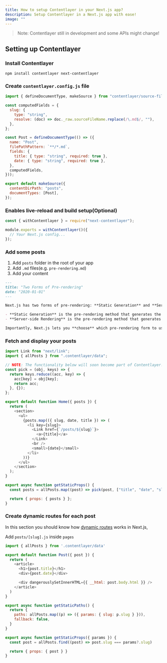 ```yaml
---
title: How to setup Contentlayer in your Next.js app?
description: Setup Contentlayer in a Next.js app with ease!
image: ""
---
```


> Note: Contentlayer still in development and some APIs might change!

## Setting up Contentlayer

### Install Contentlayer

```
npm install contentlayer next-contentlayer
```

### Create `contentlayer.config.js` file

```js:contentlayer.config.js
import { defineDocumentType, makeSource } from "contentlayer/source-files";

const computedFields = {
  slug: {
    type: "string",
    resolve: (doc) => doc._raw.sourceFileName.replace(/\.md$/, ""),
  },
};

const Post = defineDocumentType(() => ({
  name: "Post",
  filePathPattern: `**/*.md`,
  fields: {
    title: { type: "string", required: true },
    date: { type: "string", required: true },
  },
  computedFields,
}));

export default makeSource({
  contentDirPath: "posts",
  documentTypes: [Post],
});
```

### Enables live-reload and build setup(Optional)

```js:next.config.js
const { withContentlayer } = require("next-contentlayer");

module.exports = withContentlayer()({
  // Your Next.js config...
});
```

### Add some posts

1. Add `posts` folder in the root of your app
2. Add `.md` files(e.g. `pre-rendering.md`)
3. Add your content

```md:posts/pre-rendering.md
---
title: "Two Forms of Pre-rendering"
date: "2020-01-01"
---

Next.js has two forms of pre-rendering: **Static Generation** and **Server-side Rendering**. The difference is in **when** it generates the HTML for a page.

- **Static Generation** is the pre-rendering method that generates the HTML at **build time**. The pre-rendered HTML is then _reused_ on each request.
- **Server-side Rendering** is the pre-rendering method that generates the HTML on **each request**.

Importantly, Next.js lets you **choose** which pre-rendering form to use for each page. You can create a "hybrid" Next.js app by using Static Generation for most pages and using Server-side Rendering for others.
```

### Fetch and display your posts

```jsx:pages/index.js
import Link from "next/link";
import { allPosts } from ".contentlayer/data";

// NOTE: The functionality below will soon become part of Contentlayer.
const pick = (obj, keys) => {
  return keys.reduce((acc, key) => {
    acc[key] = obj[key];
    return acc;
  }, {});
};

export default function Home({ posts }) {
  return (
    <section>
      <ul>
        {posts.map(({ slug, date, title }) => (
          <li key={slug}>
            <Link href={`/posts/${slug}`}>
              <a>{title}</a>
            </Link>
            <br />
            <small>{date}</small>
          </li>
        ))}
      </ul>
    </section>
  );
}

export async function getStaticProps() {
  const posts = allPosts.map((post) => pick(post, ["title", "date", "slug"]));

  return { props: { posts } };
}
```

### Create dynamic routes for each post

In this section you should know how [dynamic routes](https://nextjs.org/docs/routing/dynamic-routes) works in Next.js,

Add `posts/[slug].js` inside `pages`

```jsx:pages/posts/[slug].js
import { allPosts } from '.contentlayer/data'

export default function Post({ post }) {
  return (
    <article>
      <h1>{post.title}</h1>
      <div>{post.date}</div>

      <div dangerouslySetInnerHTML={{ __html: post.body.html }} />
    </article>
  )
}

export async function getStaticPaths() {
  return {
    paths: allPosts.map((p) => ({ params: { slug: p.slug } })),
    fallback: false,
  }
}

export async function getStaticProps({ params }) {
  const post = allPosts.find((post) => post.slug === params?.slug)

  return { props: { post } }
}
```
